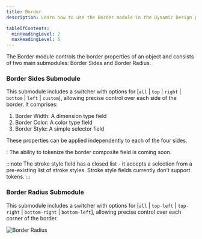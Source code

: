 ```yaml
---
title: Border
description: Learn how to use the Border module in the Dynamic Design panel.

tableOfContents:
  minHeadingLevel: 2
  maxHeadingLevel: 6
---
```



The Border module controls the border properties of an object and consists of two main submodules: Border Sides and Border Radius.

### Border Sides Submodule

This submodule includes a switcher with options for [`all` | `top` | `right` | `bottom` | `left` | `custom`], allowing precise control over each side of the border. It comprises:

1. Border Width: A dimension type field
2. Border Color: A color type field
3. Border Style: A simple selector field

These properties can be applied independently to each of the four sides.

<Badge text='Coming soon' />: The ability to tokenize the border composite field is coming soon.

:::note
The stroke style field has a closed list - it accepts a selection from a pre-existing list of stroke styles. Stroke style fields currently don’t support tokens.
:::

### Border Radius Submodule

This submodule includes a switcher with options for [`all` | `top-left` | `top-right` | `bottom-right` | `bottom-left`], allowing precise control over each corner of the border.

<CaptionImage caption="Border Radius">
  <Image src={border} alt="Border Radius" />
</CaptionImage>